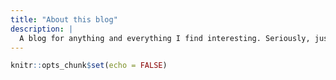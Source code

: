 ```yaml
---
title: "About this blog"
description: |
  A blog for anything and everything I find interesting. Seriously, just read Chris Olah's blog. It's awesome.
---
```


```r
knitr::opts_chunk$set(echo = FALSE)
```

